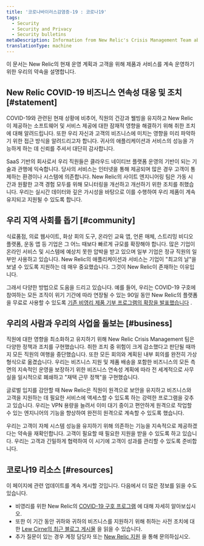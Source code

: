 ```yaml
---
title: '코로나바이러스감염증-19 : 코로나19'
tags:
  - Security
  - Security and Privacy
  - Security bulletins
metaDescription: Information from New Relic's Crisis Management Team about COVID-19 (also known as novel coronavirus).
translationType: machine
---
```


이 문서는 New Relic의 현재 운영 계획과 고객을 위해 제품과 서비스를 계속 운영하기 위한 우리의 약속을 설명합니다.

## New Relic COVID-19 비즈니스 연속성 대응 및 조치 [#statement]

COVID-19와 관련된 현재 상황에 비추어, 직원의 건강과 웰빙을 유지하고 New Relic이 제공하는 소프트웨어 및 서비스 제공에 대한 잠재적 영향을 해결하기 위해 취한 조치에 대해 알려드립니다. 또한 우리 자신과 고객의 비즈니스에 미치는 영향을 미리 파악하기 위한 접근 방식을 알려드리고자 합니다. 귀사의 애플리케이션과 서비스의 성능을 가능하게 하는 데 신뢰를 주셔서 대단히 감사합니다.

SaaS 기반의 회사로서 우리 직원들은 클라우드 네이티브 플랫폼 운영의 기반이 되는 기술과 관행에 익숙합니다. 당사의 서비스는 인터넷을 통해 제공되며 많은 경우 고객이 통제하는 환경이나 시스템에 의존합니다. New Relic의 사이트 엔지니어링 팀은 가동 시간과 원활한 고객 경험 모두를 위해 모니터링을 개선하고 개선하기 위한 조치를 취했습니다. 우리는 실시간 데이터와 깊은 가시성을 바탕으로 이를 수행하여 우리 제품이 계속 유지되고 지원될 수 있도록 합니다.

## 우리 지역 사회를 돕기 [#community]

식료품점, 의료 웹사이트, 화상 회의 도구, 온라인 교육 앱, 언론 매체, 스트리밍 비디오 플랫폼, 운동 앱 등 기업은 그 어느 때보다 빠르게 규모를 확장해야 합니다. 많은 기업이 온라인 서비스 및 시스템에 예상치 못한 압박을 받고 있으며 일부 기업은 정규 직원의 일부만 사용하고 있습니다. New Relic의 애플리케이션과 서비스는 기업이 "최고의 날"을 보낼 수 있도록 지원하는 데 매우 중요했습니다. 그것이 New Relic이 존재하는 이유입니다.

그래서 다양한 방법으로 도움을 드리고 있습니다. 예를 들어, 우리는 COVID-19 구호에 참여하는 모든 조직이 위기 기간에 따라 연장될 수 있는 90일 동안 New Relic의 플랫폼을 무료로 사용할 수 있도록 [기존 비영리 제품 기부 프로그램의 확장을 발표했습니다](https://blog.newrelic.com/product-news/new-relic-covid-19-relief-program/) .

## 우리의 사람과 우리의 사업을 돌보는 [#business]

직원에 대한 영향을 최소화하고 유지하기 위해 New Relic Crisis Management 팀은 다양한 정책과 조치를 구현했습니다. 취한 조치 중 위험이 크게 감소했다고 판단될 때까지 모든 직원의 여행을 중단했습니다. 또한 모든 회의와 계획된 내부 회의를 완전히 가상 형식으로 옮겼습니다. 우리는 비즈니스 지원 및 제품 배송을 포함한 비즈니스의 모든 측면의 지속적인 운영을 보장하기 위한 비즈니스 연속성 계획에 따라 전 세계적으로 사무실을 일시적으로 폐쇄하고 "재택 근무 정책"을 구현했습니다.

글로벌 입지를 감안할 때 New Relic은 직원이 원격으로 보안을 유지하고 비즈니스와 고객을 지원하는 데 필요한 서비스에 액세스할 수 있도록 하는 강력한 프로그램을 갖추고 있습니다. 우리는 VPN 용량을 늘려서 이미 대기 중이고 편안하게 원격으로 작업할 수 있는 엔지니어의 기능을 향상하여 완전히 원격으로 계속할 수 있도록 했습니다.

우리는 고객이 자체 시스템 성능을 유지하기 위해 의존하는 기능을 지속적으로 제공하겠다는 약속을 재확인합니다. 고객이 필요할 때 필요한 지원을 받을 수 있도록 하고 있습니다. 우리는 고객과 긴밀하게 협력하여 이 시기에 고객이 성과를 관리할 수 있도록 준비합니다.

## 코로나19 리소스 [#resources]

이 페이지에 관련 업데이트를 계속 게시할 것입니다. 다음에서 더 많은 정보를 읽을 수도 있습니다.

* 비영리를 위한 New Relic의 [COVID-19 구호 프로그램](https://blog.newrelic.com/product-news/new-relic-covid-19-relief-program/) 에 대해 자세히 알아보십시오.
* 또한 이 기간 동안 귀하와 귀하의 비즈니스를 지원하기 위해 취하는 사전 조치에 대한 [Lew Cirne의 최근 블로그 게시물](https://blog.newrelic.com/product-news/message-to-new-relic-customers-covid-19-support/) 을 읽을 수 있습니다.
* 추가 질문이 있는 경우 계정 담당자 또는 [New Relic 지원](https://support.newrelic.com) 을 통해 문의하십시오.